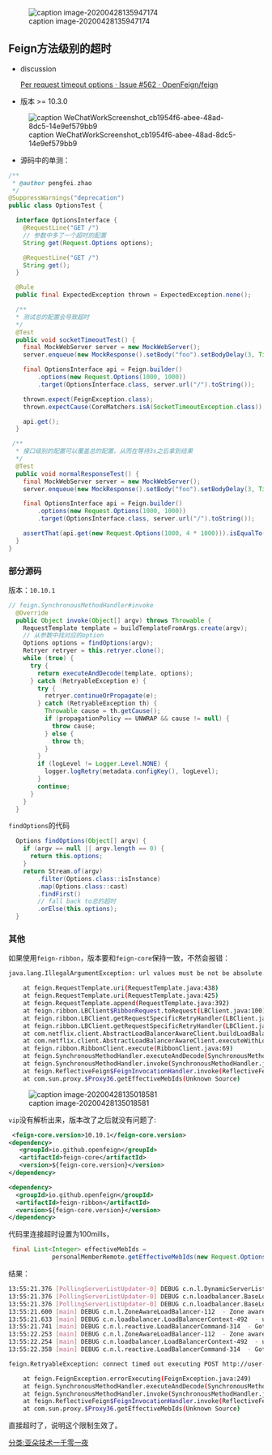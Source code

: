 [[File: image-20200428135947174.png |frame|none|alt=|caption image-20200428135947174]]

== Feign方法级别的超时 ==

<ul>
<li><p>discussion</p>
<p>[https://github.com/OpenFeign/feign/issues/562 Per request timeout options · Issue #562 · OpenFeign/feign]</p></li>
<li><p>版本 &gt;= 10.3.0</p></li></ul>

[[File: WeChatWorkScreenshot_cb1954f6-abee-48ad-8dc5-14e9ef579bb9.png |frame|none|alt=|caption WeChatWorkScreenshot_cb1954f6-abee-48ad-8dc5-14e9ef579bb9]]

* 源码中的单测：

<source lang="java">/**
 * @author pengfei.zhao
 */
@SuppressWarnings("deprecation")
public class OptionsTest {

  interface OptionsInterface {
    @RequestLine("GET /")
    // 参数中多了一个超时的配置
    String get(Request.Options options);

    @RequestLine("GET /")
    String get();
  }

  @Rule
  public final ExpectedException thrown = ExpectedException.none();

  /**
  * 测试总的配置会导致超时
  */
  @Test
  public void socketTimeoutTest() {
    final MockWebServer server = new MockWebServer();
    server.enqueue(new MockResponse().setBody("foo").setBodyDelay(3, TimeUnit.SECONDS));

    final OptionsInterface api = Feign.builder()
        .options(new Request.Options(1000, 1000))
        .target(OptionsInterface.class, server.url("/").toString());

    thrown.expect(FeignException.class);
    thrown.expectCause(CoreMatchers.isA(SocketTimeoutException.class));

    api.get();
  }

 /**
  * 接口级别的配置可以覆盖总的配置，从而在等待3s之后拿到结果
  */
  @Test
  public void normalResponseTest() {
    final MockWebServer server = new MockWebServer();
    server.enqueue(new MockResponse().setBody("foo").setBodyDelay(3, TimeUnit.SECONDS));

    final OptionsInterface api = Feign.builder()
        .options(new Request.Options(1000, 1000))
        .target(OptionsInterface.class, server.url("/").toString());

    assertThat(api.get(new Request.Options(1000, 4 * 1000))).isEqualTo("foo");
  }
}</source>
=== 部分源码 ===

版本：<code>10.10.1</code>

<source lang="java">// feign.SynchronousMethodHandler#invoke
  @Override
  public Object invoke(Object[] argv) throws Throwable {
    RequestTemplate template = buildTemplateFromArgs.create(argv);
    // 从参数中找对应的option
    Options options = findOptions(argv);
    Retryer retryer = this.retryer.clone();
    while (true) {
      try {
        return executeAndDecode(template, options);
      } catch (RetryableException e) {
        try {
          retryer.continueOrPropagate(e);
        } catch (RetryableException th) {
          Throwable cause = th.getCause();
          if (propagationPolicy == UNWRAP && cause != null) {
            throw cause;
          } else {
            throw th;
          }
        }
        if (logLevel != Logger.Level.NONE) {
          logger.logRetry(metadata.configKey(), logLevel);
        }
        continue;
      }
    }
  }</source>
<code>findOptions</code>的代码

<source lang="java">  Options findOptions(Object[] argv) {
    if (argv == null || argv.length == 0) {
      return this.options;
    }
    return Stream.of(argv)
        .filter(Options.class::isInstance)
        .map(Options.class::cast)
        .findFirst()
        // fall back to总的超时
        .orElse(this.options);
  }</source>
=== 其他 ===

如果使用<code>feign-ribbon</code>，版本要和<code>feign-core</code>保持一致，不然会报错：

<source lang="bash">java.lang.IllegalArgumentException: url values must be not be absolute.

    at feign.RequestTemplate.uri(RequestTemplate.java:438)
    at feign.RequestTemplate.uri(RequestTemplate.java:425)
    at feign.RequestTemplate.append(RequestTemplate.java:392)
    at feign.ribbon.LBClient$RibbonRequest.toRequest(LBClient.java:100)
    at feign.ribbon.LBClient.getRequestSpecificRetryHandler(LBClient.java:79)
    at feign.ribbon.LBClient.getRequestSpecificRetryHandler(LBClient.java:38)
    at com.netflix.client.AbstractLoadBalancerAwareClient.buildLoadBalancerCommand(AbstractLoadBalancerAwareClient.java:127)
    at com.netflix.client.AbstractLoadBalancerAwareClient.executeWithLoadBalancer(AbstractLoadBalancerAwareClient.java:94)
    at feign.ribbon.RibbonClient.execute(RibbonClient.java:69)
    at feign.SynchronousMethodHandler.executeAndDecode(SynchronousMethodHandler.java:119)
    at feign.SynchronousMethodHandler.invoke(SynchronousMethodHandler.java:89)
    at feign.ReflectiveFeign$FeignInvocationHandler.invoke(ReflectiveFeign.java:100)
    at com.sun.proxy.$Proxy36.getEffectiveMebIds(Unknown Source)</source>
[[File: image-20200428135018581.png |frame|none|alt=|caption image-20200428135018581]]

<code>vip</code>没有解析出来，版本改了之后就没有问题了:

<source lang="xml"> <feign-core.version>10.10.1</feign-core.version>
<dependency>
   <groupId>io.github.openfeign</groupId>
   <artifactId>feign-core</artifactId>
   <version>${feign-core.version}</version>
</dependency>

<dependency>
  <groupId>io.github.openfeign</groupId>
  <artifactId>feign-ribbon</artifactId>
  <version>${feign-core.version}</version>
</dependency></source>
代码里连接超时设置为100mills，

<source lang="java"> final List<Integer> effectiveMebIds =
            personalMemberRemote.getEffectiveMebIds(new Request.Options(100, 500), Lists.newArrayList(1, 17, 15, 1386232841));</source>
结果：

<source lang="bash">13:55:21.376 [PollingServerListUpdater-0] DEBUG c.n.l.DynamicServerListLoadBalancer-179  - Setting server list for zones: {defaultzone=[192.168.16.211:10020]}
13:55:21.376 [PollingServerListUpdater-0] DEBUG c.n.loadbalancer.BaseLoadBalancer-472  - LoadBalancer [user-center_defaultzone]: clearing server list (SET op)
13:55:21.376 [PollingServerListUpdater-0] DEBUG c.n.loadbalancer.BaseLoadBalancer-488  - LoadBalancer [user-center_defaultzone]:  addServer [192.168.16.211:10020]
13:55:21.600 [main] DEBUG c.n.l.ZoneAwareLoadBalancer-112  - Zone aware logic disabled or there is only one zone
13:55:21.633 [main] DEBUG c.n.loadbalancer.LoadBalancerContext-492  - user-center using LB returned Server: 192.168.16.211:10020 for request http:///personalMember/getEffectiveMebIds
13:55:21.741 [main] DEBUG c.n.l.reactive.LoadBalancerCommand-314  - Got error java.net.SocketTimeoutException: connect timed out when executed on server 192.168.16.211:10020
13:55:22.253 [main] DEBUG c.n.l.ZoneAwareLoadBalancer-112  - Zone aware logic disabled or there is only one zone
13:55:22.254 [main] DEBUG c.n.loadbalancer.LoadBalancerContext-492  - user-center using LB returned Server: 192.168.16.211:10020 for request http:///personalMember/getEffectiveMebIds
13:55:22.358 [main] DEBUG c.n.l.reactive.LoadBalancerCommand-314  - Got error java.net.SocketTimeoutException: connect timed out when executed on server 192.168.16.211:10020

feign.RetryableException: connect timed out executing POST http://user-center/personalMember/getEffectiveMebIds

    at feign.FeignException.errorExecuting(FeignException.java:249)
    at feign.SynchronousMethodHandler.executeAndDecode(SynchronousMethodHandler.java:129)
    at feign.SynchronousMethodHandler.invoke(SynchronousMethodHandler.java:89)
    at feign.ReflectiveFeign$FeignInvocationHandler.invoke(ReflectiveFeign.java:100)
    at com.sun.proxy.$Proxy36.getEffectiveMebIds(Unknown Source)
</source>
直接超时了，说明这个限制生效了。

[[分类:亚朵技术一千零一夜]]<Comments/>